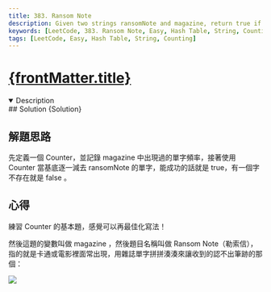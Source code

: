 ```yaml
---
title: 383. Ransom Note
description: Given two strings ransomNote and magazine, return true if ransomNote can be constructed by using the letters from magazine and false otherwise.
keywords: [LeetCode, 383. Ransom Note, Easy, Hash Table, String, Counting]
tags: [LeetCode, Easy, Hash Table, String, Counting]
---
```


# [{frontMatter.title}](https://leetcode.com/problems/ransom-note)


<DifficultyBadge difficulty="Easy" />

<Tabs>
  <TabItem value="description" label="題目描述" default>
    <details open>
      <summary>Description</summary>
        <Description />
        <Examples />
    </details> 
  </TabItem>

  <TabItem value="solution" label="解答">
   ## Solution
    <CodeBlock language="js">{Solution}</CodeBlock>
  </TabItem>
</Tabs>

## 解題思路

先定義一個 Counter，並記錄 magazine 中出現過的單字頻率，接著使用 Counter 當基底逐一減去 ransomNote 的單字，能成功的話就是 true，有一個字不存在就是 false 。

## 心得

練習 Counter 的基本題，感覺可以再最佳化寫法！

然後這題的變數叫做 magazine ，然後題目名稱叫做 Ransom Note（勒索信），指的就是卡通或電影裡面常出現，用雜誌單字拼拼湊湊來讓收到的認不出筆跡的那個：

![](https://media.newyorker.com/photos/613533f6d6630c206e78aec2/1:1/w_1947,h_1947,c_limit/Shouts-RansomNote.jpg)

